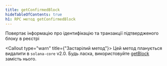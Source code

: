 ```yaml
---
title: getConfirmedBlock
hideTableOfContents: true
h1: RPC метод getConfirmedBlock
---
```


Повертає інформацію про ідентифікацію та транзакції підтвердженого блоку в
реєстрі

<Callout type="warn" title={"Застарілий метод"}>
  Цей метод планується видалити в `solana-core` v2.0. Будь ласка, використовуйте
  [getBlock](/docs/rpc/http/getblock) замість нього.
</Callout>
